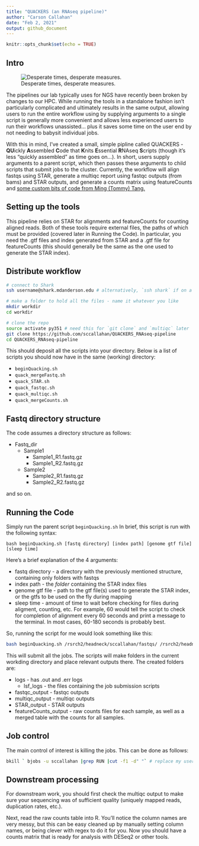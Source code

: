 ```yaml
---
title: "QUACKERS (an RNAseq pipeline)"
author: "Carson Callahan"
date: "Feb 2, 2021"
output: github_document
---
```


```r
knitr::opts_chunk$set(echo = TRUE)
```

## Intro

![Desperate times, desperate measures.](http://static.makeuseof.com/wp-content/uploads/2017/12/weird-programming-principles-670x335.jpg "Desperate times, desperate measures.")



The pipelines our lab typically uses for NGS have recently been broken by changes to our HPC. While running the tools in a standalone fashion isn't particularly complicated and ultimately results in the same output, allowing users to run the entire workflow using by supplying arguments to a single script is generally more convenient and allows less experienced users to run their workflows unassisted... plus it saves some time on the user end by not needing to babysit individual jobs.

With this in mind, I've created a small, simple pipline called QUACKERS - **QU**ickly **A**ssembled **C**ode that **K**nits **E**ssential **R**NAseq **S**cripts (though it's less "quickly assembled" as time goes on...). In short, users supply arguments to a parent script, which then passes these arguments to child scripts that submit jobs to the cluster. Currently, the workflow will align fastqs using STAR, generate a multiqc report using fastqc outputs (from bams) and STAR outputs, and generate a counts matrix using featureCounts and [some custom bits of code from Ming (Tommy) Tang.](https://divingintogeneticsandgenomics.rbind.io/post/merge-featurecount-table-from-rnaseq/)

## Setting up the tools

This pipeline relies on STAR for alignments and featureCounts for counting aligned reads. Both of these tools require external files, the paths of which must be provided (covered later in Running the Code). In particular, you need the .gtf files and index generated from STAR and a .gtf file for featureCounts (this should generally be the same as the one used to generate the STAR index).

## Distribute workflow

```bash

# connect to Shark
ssh username@shark.mdanderson.edu # alternatively, `ssh shark` if on a hard connection

# make a folder to hold all the files - name it whatever you like
mkdir workdir
cd workdir

# clone the repo
source activate py351 # need this for `git clone` and `multiqc` later
git clone https://github.com/sccallahan/QUACKERS_RNAseq-pipeline
cd QUACKERS_RNAseq-pipeline
```

This should deposit all the scripts into your directory. Below is a list of scripts you should now have in the same (working) directory:

* `beginQuacking.sh`
* `quack_mergeFastq.sh`
* `quack_STAR.sh`
* `quack_fastqc.sh`
* `quack_multiqc.sh`
* `quack_mergeCounts.sh`

## Fastq directory structure

The code assumes a directory structure as follows:

* Fastq_dir
    * Sample1
        * Sample1_R1.fastq.gz
        * Sample1_R2.fastq.gz
    * Sample2
        * Sample2_R1.fastq.gz
        * Sample2_R2.fastq.gz

and so on.

## Running the Code

Simply run the parent script `beginQuacking.sh` In brief, this script is run with the following syntax:

`bash beginQuacking.sh [fastq directory] [index path] [genome gtf file] [sleep time]`

Here's a brief explanation of the 4 arguments:

* fastq directory - a directory with the previously mentioned structure, containing only folders with fastqs
* index path - the *folder* containing the STAR index files
* genome gtf file - path to the gtf file(s) used to generate the STAR index, or the gtfs to be used on the fly during mapping
* sleep time - amount of time to wait before checking for files during aligment, counting, etc. For example, 60 would tell the script to check for completion of alignment every 60 seconds and print a message to the terminal. In most cases, 60-180 seconds is probably best.

So, running the script for me would look something like this:

```bash
bash beginQuacking.sh /rsrch2/headneck/sccallahan/fastqs/ /rsrch2/headneck/sccallahan/apps/annot/starbase/hg19/starindex /rsrch2/headneck/sccallahan/apps/annot/starbase/hg19/annot/file.gtf 60
```

This will submit all the jobs. The scripts will make folders in the current workding directory and place relevant outputs there. The created folders are:

* logs - has .out and .err logs
    * lsf_logs - the files containing the job submission scripts
* fastqc_output - fastqc outputs
* multiqc_output - multiqc outputs
* STAR_output - STAR outputs
* featureCounts_output - raw counts files for each sample, as well as a merged table with the counts for all samples.

## Job control

The main control of interest is killing the jobs. This can be done as follows:

```bash
bkill ` bjobs -u sccallahan |grep RUN |cut -f1 -d" "` # replace my username with yours, can also change RUN to PEND or relevant status
```

## Downstream processing

For downstream work, you should first check the multiqc output to make sure your sequencing was of sufficient quality (uniquely mapped reads, duplication rates, etc.).

Next, read the raw counts table into R. You'll notice the column names are very messy, but this can be easy cleaned up by manually setting column names, or being clever with regex to do it for you. Now you should have a counts matrix that is ready for analysis with DESeq2 or other tools.








